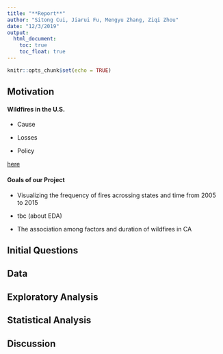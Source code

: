 ```yaml
---
title: "**Report**"
author: "Sitong Cui, Jiarui Fu, Mengyu Zhang, Ziqi Zhou"
date: "12/3/2019"
output:
  html_document: 
    toc: true
    toc_float: true
---
```


```r
knitr::opts_chunk$set(echo = TRUE)
```

## **Motivation**

#### Wildfires in the U.S.

* Cause

* Losses

* Policy

[here](https://www.dosomething.org/us/facts/11-facts-about-wildfires)

#### Goals of our Project

* Visualizing the frequency of fires acrossing states and time from 2005 to 2015

* tbc (about EDA)

* The association among factors and duration of wildfires in CA

## **Initial Questions**

## **Data**

## **Exploratory Analysis**

## **Statistical Analysis**

## **Discussion**

